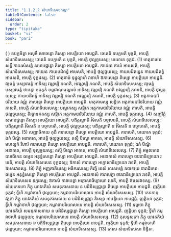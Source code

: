 ```yaml
---
title: "1.1.2.2 សំឃាទិសេសកណ្ឌ"
tableOfContents: false
sidebar:
  order: 2
type: "tipitaka"
basket: "vi"
book: "pari"
---
```



<DynamicBreadcrumb />

<Division number="161" book="pari">

<Paragraph number="338" book="pari">
( ) ឧបក្កមិត្វា អសុចឹ មោចេន្តោ តិស្សោ អាបត្តិយោ អាបជ្ជតិ. ចេតេតិ ឧបក្កមតិ មុច្ចតិ, អាបត្តិ សំឃាទិសេសស្ស; ចេតេតិ ឧបក្កមតិ ន មុច្ចតិ, អាបត្តិ ថុល្លច្ចយស្ស; បយោគេ ទុក្កដំ. (1)
</Paragraph>

<Paragraph number="339" book="pari">
មាតុគាមេន សទ្ធឹ កាយសំសគ្គំ សមាបជ្ជន្តោ តិស្សោ អាបត្តិយោ អាបជ្ជតិ. កាយេន កាយំ អាមសតិ, អាបត្តិ សំឃាទិសេសស្ស; កាយេន កាយបដិពទ្ធំ អាមសតិ, អាបត្តិ ថុល្លច្ចយស្ស; កាយបដិពទ្ធេន កាយបដិពទ្ធំ អាមសតិ, អាបត្តិ ទុក្កដស្ស. (2)
</Paragraph>

<Paragraph number="340" book="pari">
មាតុគាមំ ទុដ្ឋុល្លាហិ វាចាហិ ឱភាសេន្តោ តិស្សោ អាបត្តិយោ អាបជ្ជតិ. វច្ចមគ្គំ បស្សាវមគ្គំ អាទិស្ស វណ្ណម្បិ ភណតិ, អវណ្ណម្បិ ភណតិ, អាបត្តិ សំឃាទិសេសស្ស; វច្ចមគ្គំ បស្សាវមគ្គំ ឋបេត្វា អធក្ខកំ ឧព្ភជាណុមណ្ឌលំ អាទិស្ស វណ្ណម្បិ ភណតិ អវណ្ណម្បិ ភណតិ, អាបត្តិ ថុល្លច្ចយស្ស; កាយបដិពទ្ធំ អាទិស្ស វណ្ណម្បិ ភណតិ អវណ្ណម្បិ ភណតិ, អាបត្តិ ទុក្កដស្ស. (3)
</Paragraph>

<Paragraph number="341" book="pari">
អត្តកាមបារិចរិយាយ វណ្ណំ ភាសន្តោ តិស្សោ អាបត្តិយោ អាបជ្ជតិ. មាតុគាមស្ស សន្តិកេ អត្តកាមបារិចរិយាយ វណ្ណំ ភាសតិ, អាបត្តិ សំឃាទិសេសស្ស; បណ្ឌកស្ស សន្តិកេ អត្តកាមបារិចរិយាយ វណ្ណំ ភាសតិ, អាបត្តិ ថុល្លច្ចយស្ស; តិរច្ឆានគតស្ស សន្តិកេ អត្តកាមបារិចរិយាយ វណ្ណំ ភាសតិ, អាបត្តិ ទុក្កដស្ស. (4)
</Paragraph>

<Paragraph number="342" book="pari">
សញ្ចរិត្តំ សមាបជ្ជន្តោ តិស្សោ អាបត្តិយោ អាបជ្ជតិ. បដិគ្គណ្ហាតិ វីមំសតិ បច្ចាហរតិ, អាបត្តិ សំឃាទិសេសស្ស; បដិគ្គណ្ហាតិ វីមំសតិ ន បច្ចាហរតិ, អាបត្តិ ថុល្លច្ចយស្ស; បដិគ្គណ្ហាតិ ន វីមំសតិ ន បច្ចាហរតិ, អាបត្តិ ទុក្កដស្ស. (5)
</Paragraph>

<Paragraph number="343" book="pari">
សញ្ញាចិកាយ កុដឹ ការាបេន្តោ តិស្សោ អាបត្តិយោ អាបជ្ជតិ. ការាបេតិ, បយោគេ ទុក្កដំ; ឯកំ បិណ្ឌំ អនាគតេ, អាបត្តិ ថុល្លច្ចយស្ស; តស្មឹ បិណ្ឌេ អាគតេ, អាបត្តិ សំឃាទិសេសស្ស. (6)
</Paragraph>

<Paragraph number="344" book="pari">
មហល្លកំ វិហារំ ការាបេន្តោ តិស្សោ អាបត្តិយោ អាបជ្ជតិ. ការាបេតិ, បយោគេ ទុក្កដំ; ឯកំ បិណ្ឌំ អនាគតេ, អាបត្តិ ថុល្លច្ចយស្ស; តស្មឹ បិណ្ឌេ អាគតេ, អាបត្តិ សំឃាទិសេសស្ស. (7)
</Paragraph>

<Paragraph number="345" book="pari">
ភិក្ខុំ អមូលកេន បារាជិកេន ធម្មេន អនុទ្ធំសេន្តោ តិស្សោ អាបត្តិយោ អាបជ្ជតិ. អនោកាសំ ការាបេត្វា ចាវនាធិប្បាយោ វទេតិ, អាបត្តិ សំឃាទិសេសេន ទុក្កដស្ស; ឱកាសំ ការាបេត្វា អក្កោសាធិប្បាយោ វទេតិ, អាបត្តិ ឱមសវាទស្ស. (8)
</Paragraph>

<Paragraph number="346" book="pari">
ភិក្ខុំ អញ្ញភាគិយស្ស អធិករណស្ស កិញ្ចិ ទេសំ លេសមត្តំ ឧបាទាយ បារាជិកេន ធម្មេន អនុទ្ធំសេន្តោ តិស្សោ អាបត្តិយោ អាបជ្ជតិ. អនោកាសំ ការាបេត្វា ចាវនាធិប្បាយោ វទេតិ, អាបត្តិ សំឃាទិសេសេន ទុក្កដស្ស; ឱកាសំ ការាបេត្វា អក្កោសាធិប្បាយោ វទេតិ, អាបត្តិ ឱមសវាទស្ស. (9)
</Paragraph>

<Paragraph number="347" book="pari">
សំឃភេទកោ ភិក្ខុ យាវតតិយំ សមនុភាសនាយ ន បដិនិស្សជ្ជន្តោ តិស្សោ អាបត្តិយោ អាបជ្ជតិ. ញត្តិយា ទុក្កដំ; ទ្វីហិ កម្មវាចាហិ ថុល្លច្ចយា; កម្មវាចាបរិយោសានេ អាបត្តិ សំឃាទិសេសស្ស. (10)
</Paragraph>

<Paragraph number="348" book="pari">
ភេទកានុវត្តកា ភិក្ខូ យាវតតិយំ សមនុភាសនាយ ន បដិនិស្សជ្ជន្តា តិស្សោ អាបត្តិយោ អាបជ្ជន្តិ. ញត្តិយា ទុក្កដំ; ទ្វីហិ កម្មវាចាហិ ថុល្លច្ចយា; កម្មវាចាបរិយោសានេ អាបត្តិ សំឃាទិសេសស្ស. (11)
</Paragraph>

<Paragraph number="349" book="pari">
ទុព្ពចោ ភិក្ខុ យាវតតិយំ សមនុភាសនាយ ន បដិនិស្សជ្ជន្តោ តិស្សោ អាបត្តិយោ អាបជ្ជតិ. ញត្តិយា ទុក្កដំ; ទ្វីហិ កម្មវាចាហិ ថុល្លច្ចយា; កម្មវាចាបរិយោសានេ អាបត្តិ សំឃាទិសេសស្ស. (12)
</Paragraph>

<Paragraph number="350" book="pari">
កុលទូសកោ ភិក្ខុ យាវតតិយំ សមនុភាសនាយ ន បដិនិស្សជ្ជន្តោ តិស្សោ អាបត្តិយោ អាបជ្ជតិ. ញត្តិយា ទុក្កដំ; ទ្វីហិ កម្មវាចាហិ ថុល្លច្ចយា; កម្មវាចាបរិយោសានេ អាបត្តិ សំឃាទិសេសស្ស. (13)

</Paragraph>
</Division>

<Paragraph number="351" type="center" book="pari">
តេរស សំឃាទិសេសា និដ្ឋិតា.
</Paragraph>